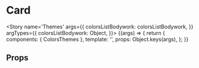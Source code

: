 
<Meta title='foundations/Colors/Themes' component={ColorsThemes} />

# Card

<Story name='Themes'
   args={{
	   colorsListBodywork: colorsListBodywork,
   }}
   argTypes={{
	   colorsListBodywork: Object,
   }}>
	{(args) => {
		return {
			components: { ColorsThemes },
			template: '<colors-themes :colorsListBodywork="colorsListBodywork"></colors-themes>',
			props: Object.keys(args),
		};
	}}
</Story>

## Props

<Props of={ColorsThemes} />